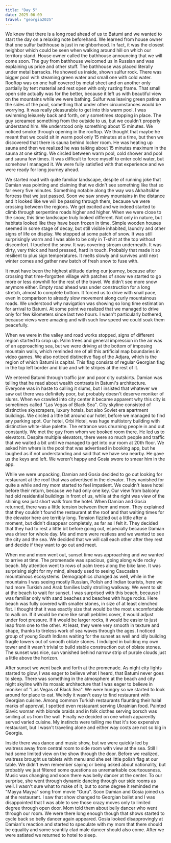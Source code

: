 ```yaml
---
title: "Day 5"
date: 2025-06-09
travel: "georgia2025"
---
```


We knew that there is a long road ahead of us to Batumi and we wanted to start the day on a relaxing note beforehand. We learned from house owner that one sulfur bathhouse is just in neighborhood. In fact, it was the closest neighbor which could be seen when walking around hill on which our territory stand. House owner called the bathhouse announcing that we will come soon. The guy from bathhouse welcomed us in Russian and was explaining us price and other stuff. The bathhouse was placed literally under metal barracks. He showed us inside, shown sulfur rock. There was bigger pool with steaming green water and small one with cold water. Rooftop was on one half covered by metal sheet and on another only partially by tent material and rest open with only rusting frame. That small open side actually was for the better, because it left us with beautiful view on the mountains while we were bathing. Sulfur was leaving green patina on the sides of the pool, something that under other circumstances would be worrying. It was really pleasurable to get into this warm pool. I was swimming leisurely back and forth, only sometimes stopping in place. The guy screamed something from the outside to us, but we couldn't properly understand him. We understood only something about 15 minutes. We noticed smoke through opening in the rooftop. We thought that maybe he meant that we could sit in warm pool only 15 minutes at a time, but then we discovered that there is sauna behind locker room. He was heating up sauna and then we realized he was talking about 15 minutes maximum in the sauna at one sitting. We circled between warm pool, cold shower and pool and sauna few times. It was difficult to force myself to enter cold water, but somehow I managed it. We were fully satisfied with that experience and we were ready for long journey ahead.

We started road with quite familiar landscape, despite of running joke that Damian was pointing and claiming that we didn't see something like that so far every five minutes. Something notable along the way was Akhaltsikhe fortress that we just passed. Soon we saw snowy mountains in the distance and it looked like we will be passing through them, because we were crossing between the regions. We get excited and we indeed started to climb through serpentine roads higher and higher. When we were close to the snow, this time landscape truly looked different. Not only in nature, but habitats looked like they have been frozen in time. Simple wooden houses seemed in some stage of decay, but still visible inhabited, laundry and other signs of life on display. We stopped at some patch of snow. It was still surprisingly warm and I was able to be only in T-shirt at the top without discomfort. I touched the snow. It was covering stream underneath. It was dirty, very thick and hard pressed, hard in touch. Probably that made it so resilient to plus sign temperatures. It melts slowly and survives until next winter comes and gather new batch of fresh snow to fuse with.

It must have been the highest altitude during our journey, because after crossing that time-forgotten village with patches of snow we started to go more or less downhill for the rest of the travel. We didn't see more snow anymore either. Empty road ahead was under construction for a long stretch, almost to complete bottom. It forced us to drive with snail pace, even in comparison to already slow movement along curly mountainous roads. We understood why navigation was showing so long time estimation for arrival to Batumi. At some point we realized that we managed to drive only for few kilometers since last two hours. I wasn't particularly bothered, because views were amazing and with such low speed we could soak them peacefully.

When we were in the valley and road works stopped, signs of different region started to crop up. Palm trees and general impression in the air was of an approaching sea, but we were driving at the bottom of imposing mountain walls, which reminded me of all this artificial map boundaries in video games. We also noticed distinctive flag of the Adjara, which is the region of which Batumi is capital. This flag consists of regular Georgian flag in the top left border and blue and white stripes at the rest of it.

We entered Batumi through traffic jam and poor city outskirts. Damian was telling that he read about wealth contrasts in Batumi's architecture. Everyone was in haste to calling it slums, but I insisted that whatever we saw out there was definitely poor, but probably doesn't deserve moniker of slums. When we crawled into city center it became apparent why this city is sometimes called "Las Vegas of Black Sea". City skyline consisted of distinctive skyscrapers, luxury hotels, but also Soviet era apartment buildings. We circled a little bit around our hotel, before we managed to find any parking spot. Our hotel, Orbi Hotel, was huge multistory building with distinctive white-blue palette. The entrance was churning people in and out constantly. We met the guy from whom we booked room there. He led us to elevators. Despite multiple elevators, there were so much people and traffic that we waited a bit until we managed to get into our room at 20th floor. We asked him where is the pool that was advertised in booking app, but he laughed as if not understanding and said that we have sea nearby. He gave us the keys and left. We weren't happy and Gosia swore to smear him in the app.

While we were unpacking, Damian and Gosia decided to go out looking for restaurant at the roof that was advertised in the elevator. They vanished for quite a while and my mom started to feel impatient. We couldn't leave hotel before their return, because we had only one key. Our view from balcony had old residential buildings in front of us, while at the right was view of the shining sea just short walk from the hotel. When Damian and Gosia returned, there was a little tension between them and mom. They explained that they couldn't found the restaurant at the roof and that waiting times for the elevator here are terribly long. Tension fizzled out a little after a moment, but didn't disappear completely, as far as I felt it. They decided that they had to rest a little bit before going out, especially because Damian was driver for whole day. Me and mom were restless and we wanted to see the city and the sea. We decided that we will call each other after they rest and decide if they want to go out and meet.

When me and mom went out, sunset time was approaching and we wanted to arrive at time. The promenade was spacious, going along wide rocky beach. My attention went to rows of palm trees along the bike lane. It was surprising sight for my mind, already used to seeing Caucasian mountainous ecosystems. Demographics changed as well, while in the mountains I was seeing mostly Russian, Polish and Indian tourists, here we had more Turkish and Arab families lazily strolling walkway. We went to sit at the beach to wait for sunset. I was surprised with this beach, because I was familiar only with sand beaches and beaches with huge rocks. Here beach was fully covered with smaller stones, in size of at least clenched fist. I thought that it was exactly size that would be the most uncomfortable to walk on. If it would be more like small pebbles cover, it would adjust under foot pressure. If it would be larger rocks, it would be easier to just leap from one to the other. At least, they were very smooth in texture and shape, thanks to tireless work of sea waves through the ages. I noticed group of young South Indians waiting for the sunset as well and idly building fragile towers out of smooth oblate stones. I indulged in building my own tower and it wasn't trivial to build stable construction out of oblate stones. The sunset was nice, sun vanished behind narrow strip of purple clouds just a little above the horizon.

After sunset we went back and forth at the promenade. As night city lights started to glow, I was eager to believe what I heard, that Batumi never goes to sleep. There was something in the atmosphere at the beach and city night skyline with its mosaic architecture that I was eager to believe in moniker of "Las Vegas of Black Sea". We were hungry so we started to look around for place to eat. Weirdly it wasn't easy to find restaurant with Georgian cuisine. Among common Turkish restaurants flaunting their halal marks of approval, I spotted even restaurant serving Ukrainian food. Painted Slavic woman with blonde braids and in folk clothes serving borsch was smiling at us from the wall. Finally we decided on one which apparently served varied cuisine. My instincts were telling me that it's too expensive restaurant, but I wasn't traveling alone and either way costs are not so big in Georgia.

Inside there was dance and music show, but we were quickly led by waitress away from central room to side room with view at the sea. Still I had some limited view on the show through the door. Before we realized, waitress brought us tablets with menu and she set little polish flag at our table. We didn't even remember saying or being asked about nationality, but probably we just filtered some questions as unremarkable courteousness. Music was changing and soon there was belly dancer at the center. To our surprise, she went through dynamic dancing through our side rooms as well. I wasn't sure what to make of it, but to some degree it reminded me "Mayya Mayya" song from movie "Guru". Soon Damian and Gosia joined us at the restaurant. I saw that show changed to Georgian ballet and I was disappointed that I was able to see those crazy moves only to limited degree through open door. Mom told them about belly dancer who went through our room. We were there long enough though that shows started to cycle back so belly dancer again appeared. Gosia looked disapprovingly at Damian's reaction and started to speculate with my mom that there should be equality and some scantily clad male dancer should also come. After we were satiated we returned to hotel to sleep.
